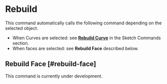
# Rebuild

<Reference shortcut="" command="Rebuild" button="Right of Command Bar" />

This command automatically calls the following command depending on the selected object.
- When Curves are selected: see [**Rebuild Curve**](../sketch/rebuild#rebuild-curve) in the Sketch Commands section.
- When faces are selected: see **Rebuild Face** described below.

## Rebuild Face [#rebuild-face]

This command is currently under development.


